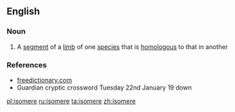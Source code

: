 {{also|isomère}}
==English==

===Noun===
{{en-noun}}

# A [[segment]] of a [[limb]] of one [[species]] that is [[homologous]] to that in another

===References===
* [http://www.thefreedictionary.com/Isomere freedictionary.com]
* Guardian cryptic crossword Tuesday 22nd January 19 down

[[pl:isomere]]
[[ru:isomere]]
[[ta:isomere]]
[[zh:isomere]]
